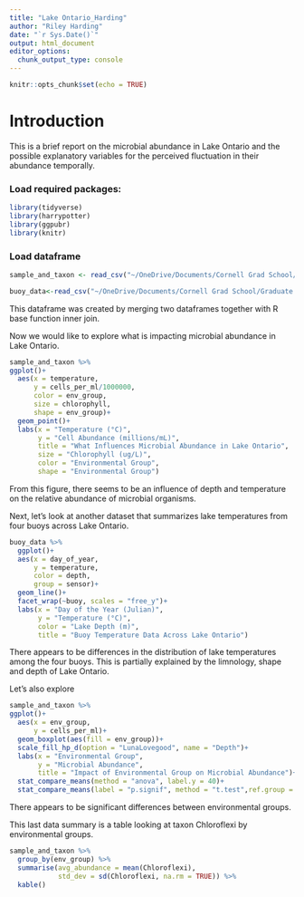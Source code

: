 ```yaml
---
title: "Lake Ontario_Harding"
author: "Riley Harding"
date: "`r Sys.Date()`"
output: html_document
editor_options: 
  chunk_output_type: console
---
```


```r
knitr::opts_chunk$set(echo = TRUE)
```

# Introduction

This is a brief report on the microbial abundance in Lake Ontario and the possible explanatory variables for the perceived fluctuation in their abundance temporally.

### Load required packages:

```r
library(tidyverse)
library(harrypotter)
library(ggpubr)
library(knitr)
```

### Load dataframe

```r
sample_and_taxon <- read_csv("~/OneDrive/Documents/Cornell Grad School/Graduate Classes/Workshops/2025_Carpentries_Coding/ontario-report/data/sample_and_taxon.csv")

buoy_data<-read_csv("~/OneDrive/Documents/Cornell Grad School/Graduate Classes/Workshops/2025_Carpentries_Coding/ontario-report/data/buoy_data.csv")
```

This dataframe was created by merging two dataframes together with R base function inner join.

Now we would like to explore what is impacting microbial abundance in Lake Ontario.

```r
sample_and_taxon %>% 
ggplot()+
  aes(x = temperature, 
      y = cells_per_ml/1000000,
      color = env_group,
      size = chlorophyll,
      shape = env_group)+
  geom_point()+
  labs(x = "Temperature (°C)", 
       y = "Cell Abundance (millions/mL)", 
       title = "What Influences Microbial Abundance in Lake Ontario",
       size = "Chlorophyll (ug/L)",
       color = "Environmental Group",
       shape = "Environmental Group")
```

From this figure, there seems to be an influence of depth and temperature on the relative abundance of microbial organisms. 

Next, let's look at another dataset that summarizes lake temperatures from four buoys across Lake Ontario.


```r
buoy_data %>% 
  ggplot()+
  aes(x = day_of_year,
      y = temperature,
      color = depth,
      group = sensor)+
  geom_line()+
  facet_wrap(~buoy, scales = "free_y")+
  labs(x = "Day of the Year (Julian)",
       y = "Temperature (°C)",
       color = "Lake Depth (m)",
       title = "Buoy Temperature Data Across Lake Ontario")
```

There appears to be differences in the distribution of lake temperatures among the four buoys. This is partially explained by the limnology, shape and depth of Lake Ontario. 

Let's also explore 
```r
sample_and_taxon %>% 
ggplot()+
  aes(x = env_group,
      y = cells_per_ml)+
  geom_boxplot(aes(fill = env_group))+
  scale_fill_hp_d(option = "LunaLovegood", name = "Depth")+
  labs(x = "Environmental Group",
       y = "Microbial Abundance",
       title = "Impact of Environmental Group on Microbial Abundance")+
  stat_compare_means(method = "anova", label.y = 40)+     
  stat_compare_means(label = "p.signif", method = "t.test",ref.group = "0.5")
```

There appears to be significant differences between environmental groups.

This last data summary is a table looking at taxon Chloroflexi by environmental groups.

```r
sample_and_taxon %>% 
  group_by(env_group) %>% 
  summarise(avg_abundance = mean(Chloroflexi),
            std_dev = sd(Chloroflexi, na.rm = TRUE)) %>% 
  kable()

```









